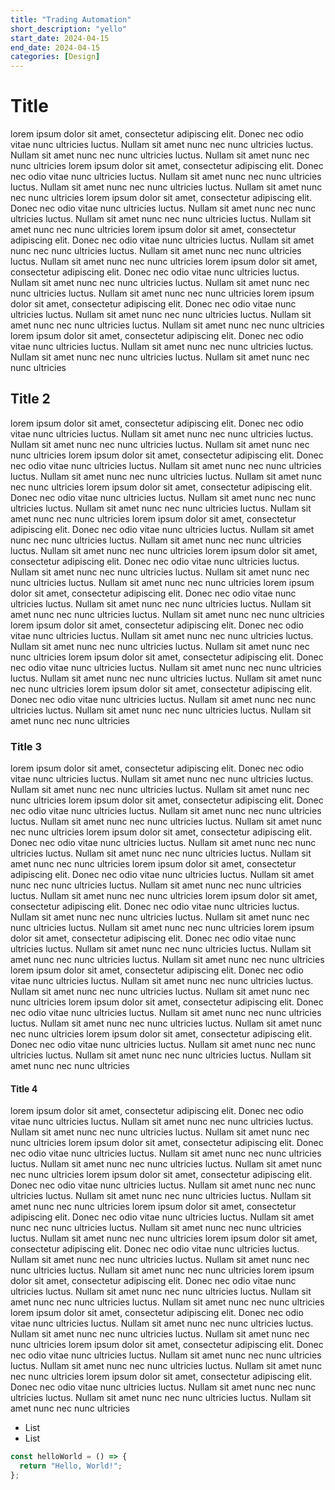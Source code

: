 ```yaml
---
title: "Trading Automation"
short_description: "yello"
start_date: 2024-04-15
end_date: 2024-04-15
categories: [Design]
---
```


# Title

lorem ipsum dolor sit amet, consectetur adipiscing elit. Donec nec odio vitae
nunc ultricies luctus. Nullam sit amet nunc nec nunc ultricies luctus. Nullam sit
amet nunc nec nunc ultricies luctus. Nullam sit amet nunc nec nunc ultricies
lorem ipsum dolor sit amet, consectetur adipiscing elit. Donec nec odio vitae
nunc ultricies luctus. Nullam sit amet nunc nec nunc ultricies luctus. Nullam sit
amet nunc nec nunc ultricies luctus. Nullam sit amet nunc nec nunc ultricies
lorem ipsum dolor sit amet, consectetur adipiscing elit. Donec nec odio vitae
nunc ultricies luctus. Nullam sit amet nunc nec nunc ultricies luctus. Nullam sit
amet nunc nec nunc ultricies luctus. Nullam sit amet nunc nec nunc ultricies
lorem ipsum dolor sit amet, consectetur adipiscing elit. Donec nec odio vitae
nunc ultricies luctus. Nullam sit amet nunc nec nunc ultricies luctus. Nullam sit
amet nunc nec nunc ultricies luctus. Nullam sit amet nunc nec nunc ultricies
lorem ipsum dolor sit amet, consectetur adipiscing elit. Donec nec odio vitae
nunc ultricies luctus. Nullam sit amet nunc nec nunc ultricies luctus. Nullam sit
amet nunc nec nunc ultricies luctus. Nullam sit amet nunc nec nunc ultricies
lorem ipsum dolor sit amet, consectetur adipiscing elit. Donec nec odio vitae
nunc ultricies luctus. Nullam sit amet nunc nec nunc ultricies luctus. Nullam sit
amet nunc nec nunc ultricies luctus. Nullam sit amet nunc nec nunc ultricies
lorem ipsum dolor sit amet, consectetur adipiscing elit. Donec nec odio vitae
nunc ultricies luctus. Nullam sit amet nunc nec nunc ultricies luctus. Nullam sit
amet nunc nec nunc ultricies luctus. Nullam sit amet nunc nec nunc ultricies

## Title 2

lorem ipsum dolor sit amet, consectetur adipiscing elit. Donec nec odio vitae
nunc ultricies luctus. Nullam sit amet nunc nec nunc ultricies luctus. Nullam sit
amet nunc nec nunc ultricies luctus. Nullam sit amet nunc nec nunc ultricies
lorem ipsum dolor sit amet, consectetur adipiscing elit. Donec nec odio vitae
nunc ultricies luctus. Nullam sit amet nunc nec nunc ultricies luctus. Nullam sit
amet nunc nec nunc ultricies luctus. Nullam sit amet nunc nec nunc ultricies
lorem ipsum dolor sit amet, consectetur adipiscing elit. Donec nec odio vitae
nunc ultricies luctus. Nullam sit amet nunc nec nunc ultricies luctus. Nullam sit
amet nunc nec nunc ultricies luctus. Nullam sit amet nunc nec nunc ultricies
lorem ipsum dolor sit amet, consectetur adipiscing elit. Donec nec odio vitae
nunc ultricies luctus. Nullam sit amet nunc nec nunc ultricies luctus. Nullam sit
amet nunc nec nunc ultricies luctus. Nullam sit amet nunc nec nunc ultricies
lorem ipsum dolor sit amet, consectetur adipiscing elit. Donec nec odio vitae
nunc ultricies luctus. Nullam sit amet nunc nec nunc ultricies luctus. Nullam sit
amet nunc nec nunc ultricies luctus. Nullam sit amet nunc nec nunc ultricies
lorem ipsum dolor sit amet, consectetur adipiscing elit. Donec nec odio vitae
nunc ultricies luctus. Nullam sit amet nunc nec nunc ultricies luctus. Nullam sit
amet nunc nec nunc ultricies luctus. Nullam sit amet nunc nec nunc ultricies
lorem ipsum dolor sit amet, consectetur adipiscing elit. Donec nec odio vitae
nunc ultricies luctus. Nullam sit amet nunc nec nunc ultricies luctus. Nullam sit
amet nunc nec nunc ultricies luctus. Nullam sit amet nunc nec nunc ultricies
lorem ipsum dolor sit amet, consectetur adipiscing elit. Donec nec odio vitae
nunc ultricies luctus. Nullam sit amet nunc nec nunc ultricies luctus. Nullam sit
amet nunc nec nunc ultricies luctus. Nullam sit amet nunc nec nunc ultricies
lorem ipsum dolor sit amet, consectetur adipiscing elit. Donec nec odio vitae
nunc ultricies luctus. Nullam sit amet nunc nec nunc ultricies luctus. Nullam sit
amet nunc nec nunc ultricies luctus. Nullam sit amet nunc nec nunc ultricies

### Title 3

lorem ipsum dolor sit amet, consectetur adipiscing elit. Donec nec odio vitae
nunc ultricies luctus. Nullam sit amet nunc nec nunc ultricies luctus. Nullam sit
amet nunc nec nunc ultricies luctus. Nullam sit amet nunc nec nunc ultricies
lorem ipsum dolor sit amet, consectetur adipiscing elit. Donec nec odio vitae
nunc ultricies luctus. Nullam sit amet nunc nec nunc ultricies luctus. Nullam sit
amet nunc nec nunc ultricies luctus. Nullam sit amet nunc nec nunc ultricies
lorem ipsum dolor sit amet, consectetur adipiscing elit. Donec nec odio vitae
nunc ultricies luctus. Nullam sit amet nunc nec nunc ultricies luctus. Nullam sit
amet nunc nec nunc ultricies luctus. Nullam sit amet nunc nec nunc ultricies
lorem ipsum dolor sit amet, consectetur adipiscing elit. Donec nec odio vitae
nunc ultricies luctus. Nullam sit amet nunc nec nunc ultricies luctus. Nullam sit
amet nunc nec nunc ultricies luctus. Nullam sit amet nunc nec nunc ultricies
lorem ipsum dolor sit amet, consectetur adipiscing elit. Donec nec odio vitae
nunc ultricies luctus. Nullam sit amet nunc nec nunc ultricies luctus. Nullam sit
amet nunc nec nunc ultricies luctus. Nullam sit amet nunc nec nunc ultricies
lorem ipsum dolor sit amet, consectetur adipiscing elit. Donec nec odio vitae
nunc ultricies luctus. Nullam sit amet nunc nec nunc ultricies luctus. Nullam sit
amet nunc nec nunc ultricies luctus. Nullam sit amet nunc nec nunc ultricies
lorem ipsum dolor sit amet, consectetur adipiscing elit. Donec nec odio vitae
nunc ultricies luctus. Nullam sit amet nunc nec nunc ultricies luctus. Nullam sit
amet nunc nec nunc ultricies luctus. Nullam sit amet nunc nec nunc ultricies
lorem ipsum dolor sit amet, consectetur adipiscing elit. Donec nec odio vitae
nunc ultricies luctus. Nullam sit amet nunc nec nunc ultricies luctus. Nullam sit
amet nunc nec nunc ultricies luctus. Nullam sit amet nunc nec nunc ultricies
lorem ipsum dolor sit amet, consectetur adipiscing elit. Donec nec odio vitae
nunc ultricies luctus. Nullam sit amet nunc nec nunc ultricies luctus. Nullam sit
amet nunc nec nunc ultricies luctus. Nullam sit amet nunc nec nunc ultricies

#### Title 4

lorem ipsum dolor sit amet, consectetur adipiscing elit. Donec nec odio vitae
nunc ultricies luctus. Nullam sit amet nunc nec nunc ultricies luctus. Nullam sit
amet nunc nec nunc ultricies luctus. Nullam sit amet nunc nec nunc ultricies
lorem ipsum dolor sit amet, consectetur adipiscing elit. Donec nec odio vitae
nunc ultricies luctus. Nullam sit amet nunc nec nunc ultricies luctus. Nullam sit
amet nunc nec nunc ultricies luctus. Nullam sit amet nunc nec nunc ultricies
lorem ipsum dolor sit amet, consectetur adipiscing elit. Donec nec odio vitae
nunc ultricies luctus. Nullam sit amet nunc nec nunc ultricies luctus. Nullam sit
amet nunc nec nunc ultricies luctus. Nullam sit amet nunc nec nunc ultricies
lorem ipsum dolor sit amet, consectetur adipiscing elit. Donec nec odio vitae
nunc ultricies luctus. Nullam sit amet nunc nec nunc ultricies luctus. Nullam sit
amet nunc nec nunc ultricies luctus. Nullam sit amet nunc nec nunc ultricies
lorem ipsum dolor sit amet, consectetur adipiscing elit. Donec nec odio vitae
nunc ultricies luctus. Nullam sit amet nunc nec nunc ultricies luctus. Nullam sit
amet nunc nec nunc ultricies luctus. Nullam sit amet nunc nec nunc ultricies
lorem ipsum dolor sit amet, consectetur adipiscing elit. Donec nec odio vitae
nunc ultricies luctus. Nullam sit amet nunc nec nunc ultricies luctus. Nullam sit
amet nunc nec nunc ultricies luctus. Nullam sit amet nunc nec nunc ultricies
lorem ipsum dolor sit amet, consectetur adipiscing elit. Donec nec odio vitae
nunc ultricies luctus. Nullam sit amet nunc nec nunc ultricies luctus. Nullam sit
amet nunc nec nunc ultricies luctus. Nullam sit amet nunc nec nunc ultricies
lorem ipsum dolor sit amet, consectetur adipiscing elit. Donec nec odio vitae
nunc ultricies luctus. Nullam sit amet nunc nec nunc ultricies luctus. Nullam sit
amet nunc nec nunc ultricies luctus. Nullam sit amet nunc nec nunc ultricies
lorem ipsum dolor sit amet, consectetur adipiscing elit. Donec nec odio vitae
nunc ultricies luctus. Nullam sit amet nunc nec nunc ultricies luctus. Nullam sit
amet nunc nec nunc ultricies luctus. Nullam sit amet nunc nec nunc ultricies

- List
- List

```js
const helloWorld = () => {
  return "Hello, World!";
};
```
